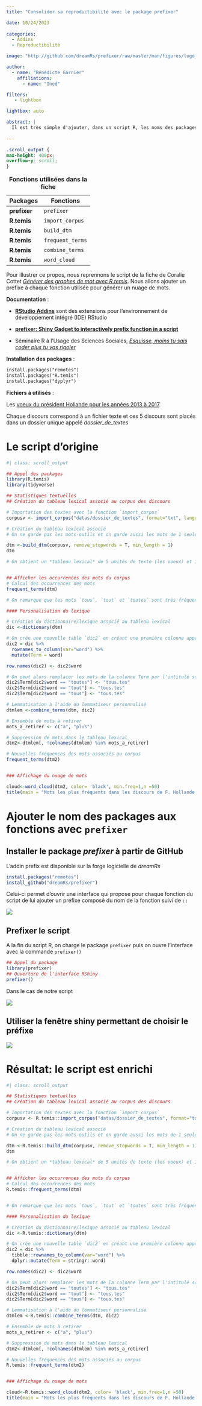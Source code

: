 ```yaml
---
title: "Consolider sa reproductibilité avec le package prefixer"

date: 10/24/2023
  
categories:
  - Addins
  - Reproductibilité

image: "http://github.com/dreamRs/prefixer/raw/master/man/figures/logo_prefixer.png"

author: 
  - name: "Bénédicte Garnier"
    affiliations:
      - name: "Ined"

filters:
   - lightbox

lightbox: auto

abstract: | 
  Il est très simple d'ajouter, dans un script R, les noms des packages aux appels des fonctions. Sous forme de préfixes, ces indications permettent de repérer les packages utilisés et donc faciliter sa reproductibilité de l'analyse. Nous prenons ici l'exemple d'un script générant un nuage de mots à partir du package de statistique textuelle R.temis. 
  
---
```


```css
.scroll_output {
max-height: 400px;
overflow-y: scroll;
}
```



| Packages        | Fonctions                                 |
|-----------------|-------------------------------------------|
| **prefixer**    | `prefixer`                                |
| **R.temis**     | `import_corpus`                           |
| **R.temis**     | `build_dtm`                               |
| **R.temis**     | `frequent_terms`                          |
| **R.temis**     | `combine_terms`                           |
| **R.temis**     | `word_cloud`                              |


: **Fonctions utilisées dans la fiche**

Pour illustrer ce propos, nous reprennons le script de la fiche de Coralie Cottet [*Générer des graphes de mot avec R.temis*](http://mthevenin.github.io/assistoolsms/R/assist/posts/nuage_de_mot/nuage_de_mot.html). Nous allons ajouter un prefixe à chaque fonction utilisée pour générer un nuage de mots. 


**Documentation** :

-   [**RStudio Addins**](http://docs.posit.co/ide/user/ide/guide/productivity/add-ins.html) sont des extensions pour l'environnement de développement intégré (IDE) RStudio

-   [**prefixer: Shiny Gadget to interactively prefix function in a script **](http://rdrr.io/github/dreamRs/prefixer/man/prefixer.html)

-   Séminaire R à l'Usage des Sciences Sociales, [*Esquisse, moins tu sais coder plus tu vas rigoler*](http://russ.site.ined.fr/fr/annee-2022-2023/esquisse/)


**Installation des packages** : 

```markdown
install.packages("remotes")
install.packages("R.temis")
install.packages("dyplyr")

```

**Fichiers à utilisés** :

Les [voeux du président Hollande pour les années 2013 à 2017](http://www.vie-publique.fr/discours-dans-lactualite/269998-les-voeux-des-presidents-de-la-republique-depuis-1974). 

Chaque discours correspond à un fichier texte et ces 5 discours sont placés dans un dossier unique appelé *dossier_de_textes*  

# Le script d'origine

```r
#| class: scroll_output 

## Appel des packages
library(R.temis)
library(tidyverse)

## Statistiques textuelles
## Création du tableau lexical associé au corpus des discours

# Importation des textes avec la fonction `import_corpus`
corpusv <- import_corpus("datas/dossier_de_textes", format="txt", language ="fr")

# Création du tableau lexical associé 
# On ne garde pas les mots-outils et on garde aussi les mots de 1 seule lettre

dtm <-build_dtm(corpusv, remove_stopwords = T, min_length = 1)
dtm

# On obtient un *tableau lexical* de 5 unités de texte (les voeux) et 1575 mots différents ...  


## Afficher les occurrences des mots du corpus
# Calcul des occurrences des mots 
frequent_terms(dtm) 

# On remarque que les mots `tous`, `tout` et `toutes` sont très fréquents et qu ils sont employés dans des contextes similaires. On souhaite alors les associer à un terme unique : `tous.tes` (opération de `lemmatisation`)

#### Personalisation du lexique

# Création du dictionnaire/lexique associé au tableau lexical 
dic <-dictionary(dtm) 

# On crée une nouvelle table `dic2` en créant une première colonne appelée `word`  avec l'intitulé des lignes du tableau et en remplaçant le contenu de la colonne cette première colonne ... C'est un lemmatiseur !
dic2 = dic %>%
  rownames_to_column(var="word") %>% 
  mutate(Term = word)

row.names(dic2) <- dic2$word

# On peut alors remplacer les mots de la colonne Term par l'intitulé souhaité. Ici tout.tes
dic2$Term[dic2$word == "toutes"] <- "tous.tes"
dic2$Term[dic2$word == "tout"] <- "tous.tes"
dic2$Term[dic2$word == "tous"] <- "tous.tes"

# Lemmatisation à l'aide du lemmatiseur personnalisé
dtmlem <-combine_terms(dtm, dic2)

# Ensemble de mots à retirer
mots_a_retirer <- c("a", "plus")

# Suppression de mots dans le tableau lexical
dtm2<-dtmlem[, !colnames(dtmlem) %in% mots_a_retirer]

# Nouvelles fréquences des mots associés au corpus
frequent_terms(dtm2)


### Affichage du nuage de mots

cloud<-word_cloud(dtm2, color= 'black', min.freq=1,n =50) 
title(main = "Mots les plus fréquents dans les discours de F. Hollande entre 2013 et 2017")

```


# Ajouter le nom des packages aux fonctions avec `prefixer`

## Installer le package *prefixer* à partir de GitHub

L'addin prefix est disponible sur la forge logicielle de *dreamRs*

```r
install.packages("remotes")
install_github("dreamRs/prefixer")
```


Celui-ci permet d'ouvrir une interface qui propose pour chaque fonction du script de lui ajouter un préfixe composé du nom de la fonction suivi de `::`

![](img/img1.png)

## Prefixer le script

A la fin du script R, on charge le package `prefixer` puis on ouvre l'interface avec la commande `prefixer()` 

```r
## Appel du package
library(prefixer)
## Ouverture de l'interface RShiny
prefixer()
```

Dans le cas de notre script

![](img/img2.png)

## Utiliser la fenêtre shiny permettant de choisir le préfixe

![](img/mov1.gif)

# Résultat: le script est enrichi

```r
#| class: scroll_output 

## Statistiques textuelles
## Création du tableau lexical associé au corpus des discours

# Importation des textes avec la fonction `import_corpus`
corpusv <- R.temis::import_corpus("datas/dossier_de_textes", format="txt", language ="fr")

# Création du tableau lexical associé 
# On ne garde pas les mots-outils et on garde aussi les mots de 1 seule lettre

dtm <-R.temis::build_dtm(corpusv, remove_stopwords = T, min_length = 1)
dtm

# On obtient un *tableau lexical* de 5 unités de texte (les voeux) et 1575 mots différents ...  


## Afficher les occurrences des mots du corpus
# Calcul des occurrences des mots 
R.temis::frequent_terms(dtm) 


# On remarque que les mots `tous`, `tout` et `toutes` sont très fréquents et qu ils sont employés dans des contextes similaires. On souhaite alors les associer à un terme unique : `tous.tes` (opération de `lemmatisation`)

#### Personalisation du lexique

# Création du dictionnaire/lexique associé au tableau lexical 
dic <-R.temis::dictionary(dtm) 

# On crée une nouvelle table `dic2` en créant une première colonne appelée `word`  avec l'intitulé des lignes du tableau et en remplaçant le contenu de la colonne cette première colonne ... C'est un lemmatiseur !
dic2 = dic %>%
  tibble::rownames_to_column(var="word") %>% 
  dplyr::mutate(Term = stringr::word)

row.names(dic2) <- dic2$word

# On peut alors remplacer les mots de la colonne Term par l'intitulé souhaité. Ici tout.tes
dic2$Term[dic2$word == "toutes"] <- "tous.tes"
dic2$Term[dic2$word == "tout"] <- "tous.tes"
dic2$Term[dic2$word == "tous"] <- "tous.tes"

# Lemmatisation à l'aide du lemmatiseur personnalisé
dtmlem <-R.temis::combine_terms(dtm, dic2)

# Ensemble de mots à retirer
mots_a_retirer <- c("a", "plus")

# Suppression de mots dans le tableau lexical
dtm2<-dtmlem[, !colnames(dtmlem) %in% mots_a_retirer]

# Nouvelles fréquences des mots associés au corpus
R.temis::frequent_terms(dtm2)


### Affichage du nuage de mots

cloud<-R.temis::word_cloud(dtm2, color= 'black', min.freq=1,n =50) 
title(main = "Mots les plus fréquents dans les discours de F. Hollande entre 2013 et 2017")

```

